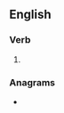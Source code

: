 ==English==

===Verb===
{{head|en|verb form}}

# {{en-third-person singular of|dry up}}

===Anagrams===
* {{anagrams|en|a=deiprsu|Purdies|ride ups|rides up|updries|uprides}}